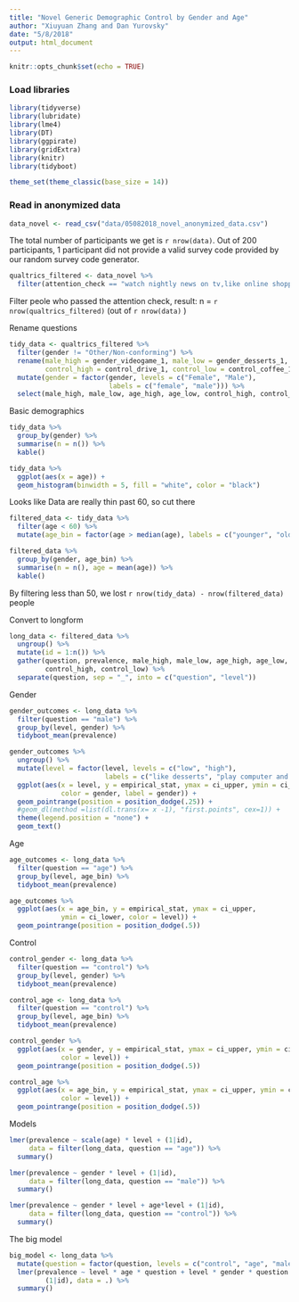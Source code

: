 ```yaml
---
title: "Novel Generic Demographic Control by Gender and Age"
author: "Xiuyuan Zhang and Dan Yurovsky"
date: "5/8/2018"
output: html_document
---
```

```r
knitr::opts_chunk$set(echo = TRUE)
```

### Load libraries
```r
library(tidyverse)
library(lubridate)
library(lme4)
library(DT)
library(ggpirate)
library(gridExtra)
library(knitr)
library(tidyboot)

theme_set(theme_classic(base_size = 14))
```

### Read in anonymized data

```r
data_novel <- read_csv("data/05082018_novel_anonymized_data.csv")
```
The total number of participants we get is `r nrow(data)`. Out of 200 participants, 1 participant did not provide a valid survey code provided by our random survey code generator.

```r
qualtrics_filtered <- data_novel %>%
  filter(attention_check == "watch nightly news on tv,like online shopping,drink coffee,like desserts,drive to work,like computer and video games")
```

Filter peole who passed the attention check, result: n = `r nrow(qualtrics_filtered)` (out of `r nrow(data)` )

Rename questions
```r
tidy_data <- qualtrics_filtered %>%
  filter(gender != "Other/Non-conforming") %>%
  rename(male_high = gender_videogame_1, male_low = gender_desserts_1, age_high = age_nightlynews_1, age_low = age_onlineshopping_1, 
         control_high = control_drive_1, control_low = control_coffee_1) %>%
  mutate(gender = factor(gender, levels = c("Female", "Male"), 
                         labels = c("female", "male"))) %>%
  select(male_high, male_low, age_high, age_low, control_high, control_low, gender, age)
```

Basic demographics
```r
tidy_data %>%
  group_by(gender) %>%
  summarise(n = n()) %>%
  kable()

tidy_data %>%
  ggplot(aes(x = age)) + 
  geom_histogram(binwidth = 5, fill = "white", color = "black")
```

Looks like Data are really thin past 60, so cut there
```r
filtered_data <- tidy_data %>%
  filter(age < 60) %>%
  mutate(age_bin = factor(age > median(age), labels = c("younger", "older")))

filtered_data %>%
  group_by(gender, age_bin) %>%
  summarise(n = n(), age = mean(age)) %>%
  kable()
```

By filtering less than 50, we lost `r nrow(tidy_data) - nrow(filtered_data)` people

Convert to longform
```r
long_data <- filtered_data %>%
  ungroup() %>%
  mutate(id = 1:n()) %>%
  gather(question, prevalence, male_high, male_low, age_high, age_low, 
         control_high, control_low) %>%
  separate(question, sep = "_", into = c("question", "level"))
```

Gender
```r
gender_outcomes <- long_data %>%
  filter(question == "male") %>%
  group_by(level, gender) %>%
  tidyboot_mean(prevalence) 

gender_outcomes %>%
  ungroup() %>%
  mutate(level = factor(level, levels = c("low", "high"),
                        labels = c("like desserts", "play computer and video games"))) %>%
  ggplot(aes(x = level, y = empirical_stat, ymax = ci_upper, ymin = ci_lower, 
             color = gender, label = gender)) + 
  geom_pointrange(position = position_dodge(.25)) +
  #geom_dl(method =list(dl.trans(x= x -1), "first.points", cex=1)) +
  theme(legend.position = "none") + 
  geom_text()
```

Age
```r
age_outcomes <- long_data %>%
  filter(question == "age") %>%
  group_by(level, age_bin) %>%
  tidyboot_mean(prevalence) 

age_outcomes %>%
  ggplot(aes(x = age_bin, y = empirical_stat, ymax = ci_upper, 
             ymin = ci_lower, color = level)) + 
  geom_pointrange(position = position_dodge(.5))
```

Control
```r
control_gender <- long_data %>%
  filter(question == "control") %>%
  group_by(level, gender) %>%
  tidyboot_mean(prevalence) 

control_age <- long_data %>%
  filter(question == "control") %>%
  group_by(level, age_bin) %>%
  tidyboot_mean(prevalence) 

control_gender %>%
  ggplot(aes(x = gender, y = empirical_stat, ymax = ci_upper, ymin = ci_lower, 
             color = level)) + 
  geom_pointrange(position = position_dodge(.5))

control_age %>%
  ggplot(aes(x = age_bin, y = empirical_stat, ymax = ci_upper, ymin = ci_lower, 
             color = level)) + 
  geom_pointrange(position = position_dodge(.5))
```

Models
```r
lmer(prevalence ~ scale(age) * level + (1|id), 
     data = filter(long_data, question == "age")) %>%
  summary()

lmer(prevalence ~ gender * level + (1|id), 
     data = filter(long_data, question == "male")) %>%
  summary()

lmer(prevalence ~ gender * level + age*level + (1|id), 
     data = filter(long_data, question == "control")) %>%
  summary()
```


The big model 
```r
big_model <- long_data %>%
  mutate(question = factor(question, levels = c("control", "age", "male"))) %>%
  lmer(prevalence ~ level * age * question + level * gender * question + 
         (1|id), data = .) %>%
  summary()
```